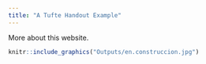 ```yaml
---
title: "A Tufte Handout Example"
---
```


More about this website.




```r
knitr::include_graphics("Outputs/en.construccion.jpg")
```